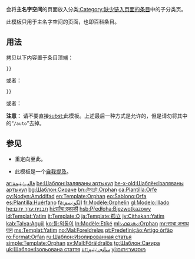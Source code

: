 <noinclude>{{template doc page viewed directly}}</noinclude>
{{Twinkle standard installation}}
<!-- EDIT TEMPLATE DOCUMENTATION BELOW THIS LINE -->

{{tl|Orphan}}会将'''主名字空间'''的页面放入分类[[:Category:缺少链入页面的条目]]中的子分类页。

此模板只用于主名字空间的页面，也即百科条目。

== 用法 ==
拷贝以下内容置于条目顶端：

<code>{{tl|Orphan|<nowiki>time=</nowiki>{{#time:Y-m-d}}}}</code>

或者：

<code>{{tl|Orphan|<nowiki>time=</nowiki>{{#time:c}}}}</code>

或者：

<code>{{tls|Orphan/auto}}</code>

'''注意：'''<!-- 

* 可选的参数有time。time用于将页面进一步归类到按月份的分类中。通常只需像这样使用：<code>{{tl|Orphan|<nowiki>time=</nowiki>{{#time:c}}}}</code>。另外一个标注日期的简便方法是使用模板替代实现，即<code>{{tls|Orphan/auto}}</code>。

 -->请不要直接[[Help:替换引用|subst:]]此模板。上述最后一种方式是允许的，但是请勿将其中的“<code>/auto</code>”去掉。

== 参见 ==
*{{tl|孤立頁面}}重定向至此。
* 此模板是一个[[Wikipedia:避免自我提及|自我提及]]。

<includeonly>
<!-- ADD CATEGORIES BELOW THIS LINE -->
[[Category:維基百科維護模板|{{PAGENAME}}]]

<!-- ADD INTERWIKIS BELOW THIS LINE -->

[[ar:قالب:يتيمة]]
[[be:Шаблон:Ізаляваны артыкул]]
[[be-x-old:Шаблён:Ізаляваны артыкул]]
[[bg:Шаблон:Сираче]]
[[bn:টেমপ্লেট:Orphan]]
[[ca:Plantilla:Orfe]]
[[cy:Nodyn:Amddifad]]
[[en:Template:Orphan]]
[[eo:Ŝablono:Orfa]]
[[es:Plantilla:Huérfano]]
[[fa:الگو:یتیم]]
[[fr:Modèle:Orphelin]]
[[gl:Modelo:Illado]]
[[he:תבנית:ערך יתום]]
[[hi:साँचा:एकाकी]]
[[hsb:Předłoha:Bjezwotkazowy]]
[[id:Templat:Yatim]]
[[it:Template:O]]
[[ja:Template:孤立]]
[[jv:Cithakan:Yatim]]
[[kab:Talɣa:Agujil]]
[[ko:틀:외톨이]]
[[ln:Modèle:Etíké]]
[[ml:ഫലകം:Orphan]]
[[mr:साचा:अनाथ पान]]
[[ms:Templat:Yatim]]
[[no:Mal:Foreldreløs]]
[[pt:Predefinição:Artigo órfão]]
[[ro:Format:Orfan]]
[[ru:Шаблон:Изолированная статья]]
[[simple:Template:Orphan]]
[[sv:Mall:Föräldralös]]
[[tg:Шаблон:Сағира]]
[[uk:Шаблон:Ізольована стаття]]
[[ur:سانچہ:یتیم]]
[[yi:מוסטער:יתום]]
</includeonly>